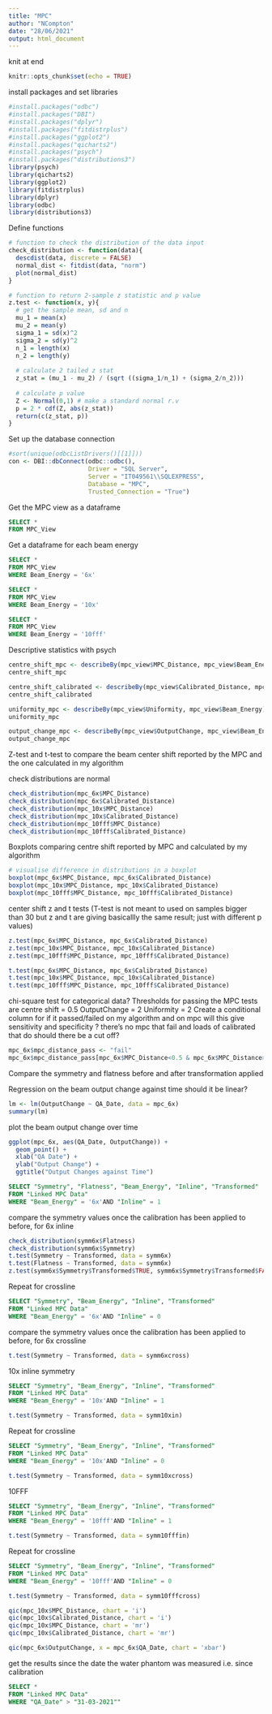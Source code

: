 ```yaml
---
title: "MPC"
author: "NCompton"
date: "28/06/2021"
output: html_document
---
```


knit at end

```r
knitr::opts_chunk$set(echo = TRUE)
```

install packages and set libraries
```r
#install.packages("odbc")
#install.packages("DBI")
#install.packages("dplyr")
#install.packages("fitdistrplus")
#install.packages("ggplot2")
#install.packages("qicharts2")
#install.packages("psych")
#install.packages("distributions3")
library(psych)
library(qicharts2)
library(ggplot2)
library(fitdistrplus)
library(dplyr)
library(odbc)
library(distributions3)
```

Define functions
```r
# function to check the distribution of the data input
check_distribution <- function(data){
  descdist(data, discrete = FALSE)
  normal_dist <- fitdist(data, "norm")
  plot(normal_dist)
}

# function to return 2-sample z statistic and p value
z.test <- function(x, y){
  # get the sample mean, sd and n
  mu_1 = mean(x)
  mu_2 = mean(y)
  sigma_1 = sd(x)^2
  sigma_2 = sd(y)^2
  n_1 = length(x)
  n_2 = length(y)
  
  # calculate 2 tailed z stat
  z_stat = (mu_1 - mu_2) / (sqrt ((sigma_1/n_1) + (sigma_2/n_2)))
  
  # calculate p value
  Z <- Normal(0,1) # make a standard normal r.v
  p = 2 * cdf(Z, abs(z_stat))
  return(c(z_stat, p))
}
```


Set up the database connection
```r
#sort(unique(odbcListDrivers()[[1]]))
con <- DBI::dbConnect(odbc::odbc(), 
                      Driver = "SQL Server", 
                      Server = "IT049561\\SQLEXPRESS", 
                      Database = "MPC", 
                      Trusted_Connection = "True")
```

Get the MPC view as a dataframe
```sql
SELECT *
FROM MPC_View

```

Get a dataframe for each beam energy
```sql
SELECT *
FROM MPC_View
WHERE Beam_Energy = '6x'
```
```sql
SELECT *
FROM MPC_View
WHERE Beam_Energy = '10x'

```
```sql
SELECT *
FROM MPC_View
WHERE Beam_Energy = '10fff'

```


Descriptive statistics with psych
```r
centre_shift_mpc <- describeBy(mpc_view$MPC_Distance, mpc_view$Beam_Energy)
centre_shift_mpc

centre_shift_calibrated <- describeBy(mpc_view$Calibrated_Distance, mpc_view$Beam_Energy)
centre_shift_calibrated

uniformity_mpc <- describeBy(mpc_view$Uniformity, mpc_view$Beam_Energy)
uniformity_mpc

output_change_mpc <- describeBy(mpc_view$OutputChange, mpc_view$Beam_Energy)
output_change_mpc
```


Z-test and t-test to compare the beam center shift reported by the MPC and the one calculated in my algorithm

check distributions are normal
```r
check_distribution(mpc_6x$MPC_Distance)
check_distribution(mpc_6x$Calibrated_Distance)
check_distribution(mpc_10x$MPC_Distance)
check_distribution(mpc_10x$Calibrated_Distance)
check_distribution(mpc_10fff$MPC_Distance)
check_distribution(mpc_10fff$Calibrated_Distance)
```

Boxplots comparing centre shift reported by MPC and calculated by my algorithm
```r
# visualise difference in distributions in a boxplot
boxplot(mpc_6x$MPC_Distance, mpc_6x$Calibrated_Distance)
boxplot(mpc_10x$MPC_Distance, mpc_10x$Calibrated_Distance)
boxplot(mpc_10fff$MPC_Distance, mpc_10fff$Calibrated_Distance)
```

center shift z and t tests
(T-test is not meant to used on samples bigger than 30 but z and t are giving basicallly the same result; just with different p values)
```r
z.test(mpc_6x$MPC_Distance, mpc_6x$Calibrated_Distance)
z.test(mpc_10x$MPC_Distance, mpc_10x$Calibrated_Distance)
z.test(mpc_10fff$MPC_Distance, mpc_10fff$Calibrated_Distance)

t.test(mpc_6x$MPC_Distance, mpc_6x$Calibrated_Distance)
t.test(mpc_10x$MPC_Distance, mpc_10x$Calibrated_Distance)
t.test(mpc_10fff$MPC_Distance, mpc_10fff$Calibrated_Distance)
```
chi-square test for categorical data? 
Thresholds for passing the MPC tests are
centre shift = 0.5
OutputChange = 2
Uniformity = 2
Create a conditional column for if it passed/failed on my algorithm and on mpc
will this give sensitivity and specificity ?
there's no mpc that fail and loads of calibrated that do
should there be a cut off?
```r
mpc_6x$mpc_distance_pass <- "fail"
mpc_6x$mpc_distance_pass[mpc_6x$MPC_Distance<0.5 & mpc_6x$MPC_Distance> -0.5] <- "pass"
```


Compare the symmetry and flatness before and after transformation applied

Regression on the beam output change against time
should it be linear?

```r
lm <- lm(OutputChange ~ QA_Date, data = mpc_6x)
summary(lm)
```

plot the beam output change over time
```r
ggplot(mpc_6x, aes(QA_Date, OutputChange)) +
  geom_point() +
  xlab("QA Date") +
  ylab("Output Change") +
  ggtitle("Output Changes against Time")

```
```sql
SELECT "Symmetry", "Flatness", "Beam_Energy", "Inline", "Transformed"
FROM "Linked MPC Data"
WHERE "Beam_Energy" = '6x'AND "Inline" = 1
```
compare the symmetry values once the calibration has been applied to before, for 6x inline
```r
check_distribution(symm6x$Flatness)
check_distribution(symm6x$Symmetry)
t.test(Symmetry ~ Transformed, data = symm6x)
t.test(Flatness ~ Transformed, data = symm6x)
z.test(symm6x$Symmetry$Transformed$TRUE, symm6x$Symmetry$Transformed$FALSE)
```
Repeat for crossline
```sql
SELECT "Symmetry", "Beam_Energy", "Inline", "Transformed"
FROM "Linked MPC Data"
WHERE "Beam_Energy" = '6x'AND "Inline" = 0

```
compare the symmetry values once the calibration has been applied to before, for 6x crossline
```r
t.test(Symmetry ~ Transformed, data = symm6xcross)

```
10x inline symmetry
```sql
SELECT "Symmetry", "Beam_Energy", "Inline", "Transformed"
FROM "Linked MPC Data"
WHERE "Beam_Energy" = '10x'AND "Inline" = 1
```

```r
t.test(Symmetry ~ Transformed, data = symm10xin)
```
Repeat for crossline
```sql
SELECT "Symmetry", "Beam_Energy", "Inline", "Transformed"
FROM "Linked MPC Data"
WHERE "Beam_Energy" = '10x'AND "Inline" = 0

```

```r
t.test(Symmetry ~ Transformed, data = symm10xcross)

```

10FFF

```sql
SELECT "Symmetry", "Beam_Energy", "Inline", "Transformed"
FROM "Linked MPC Data"
WHERE "Beam_Energy" = '10fff'AND "Inline" = 1

```

```r
t.test(Symmetry ~ Transformed, data = symm10fffin)

```

Repeat for crossline
```sql
SELECT "Symmetry", "Beam_Energy", "Inline", "Transformed"
FROM "Linked MPC Data"
WHERE "Beam_Energy" = '10fff'AND "Inline" = 0

```

```r
t.test(Symmetry ~ Transformed, data = symm10fffcross)

```

```r

qic(mpc_10x$MPC_Distance, chart = 'i')
qic(mpc_10x$Calibrated_Distance, chart = 'i')
qic(mpc_10x$MPC_Distance, chart = 'mr')
qic(mpc_10x$Calibrated_Distance, chart = 'mr')

qic(mpc_6x$OutputChange, x = mpc_6x$QA_Date, chart = 'xbar')
```

get the results since the date the water phantom was measured i.e. since calibration
```sql
SELECT * 
FROM "Linked MPC Data"
WHERE "QA_Date" > "31-03-2021"" 

```

